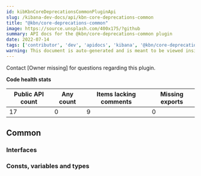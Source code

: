 ```yaml
---
id: kibKbnCoreDeprecationsCommonPluginApi
slug: /kibana-dev-docs/api/kbn-core-deprecations-common
title: "@kbn/core-deprecations-common"
image: https://source.unsplash.com/400x175/?github
summary: API docs for the @kbn/core-deprecations-common plugin
date: 2022-07-14
tags: ['contributor', 'dev', 'apidocs', 'kibana', '@kbn/core-deprecations-common']
warning: This document is auto-generated and is meant to be viewed inside our experimental, new docs system. Reach out in #docs-engineering for more info.
---
```




Contact [Owner missing] for questions regarding this plugin.

**Code health stats**

| Public API count  | Any count | Items lacking comments | Missing exports |
|-------------------|-----------|------------------------|-----------------|
| 17 | 0 | 9 | 0 |

## Common

### Interfaces
<DocDefinitionList data={kbnCoreDeprecationsCommonObj.common.interfaces}/>

### Consts, variables and types
<DocDefinitionList data={kbnCoreDeprecationsCommonObj.common.misc}/>

